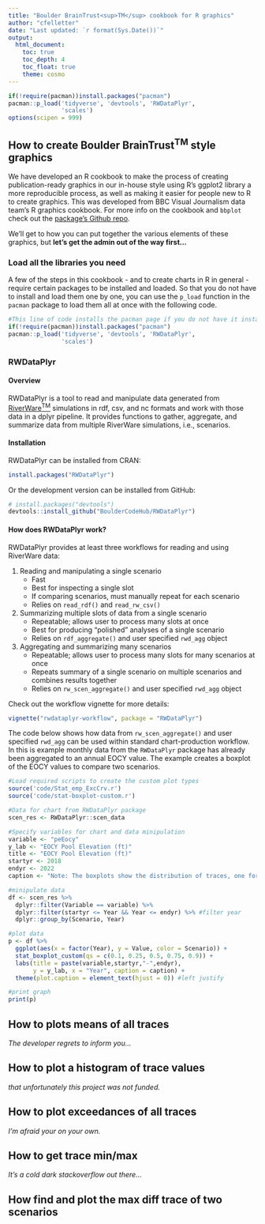 ```yaml
---
title: "Boulder BrainTrust<sup>TM</sup> cookbook for R graphics"
author: "cfelletter"
date: "Last updated: `r format(Sys.Date())`"
output: 
  html_document:
    toc: true
    toc_depth: 4
    toc_float: true
    theme: cosmo
---
```

```r
if(!require(pacman))install.packages("pacman")
pacman::p_load('tidyverse', 'devtools', 'RWDataPlyr',
               'scales')
options(scipen = 999)
```

## How to create Boulder BrainTrust<sup>TM</sup> style graphics

We have developed an R cookbook to make the process of creating publication-ready graphics in our in-house style using R's ggplot2 library a more reproducible process, as well as making it easier for people new to R to create graphics. This was developed from BBC Visual Journalism data team's R graphics cookbook. For more info on the cookbook and `bbplot` check out the [package's Github repo](https://github.com/bbc/bbplot).  

We'll get to how you can put together the various elements of these graphics, but **let's get the admin out of the way first...**

### Load all the libraries you need

A few of the steps in this cookbook - and to create charts in R in general - require certain packages to be installed and loaded. So that you do not have to install and load them one by one, you can use the `p_load` function in the `pacman` package to load them all at once with the following code. 

```r
#This line of code installs the pacman page if you do not have it installed - if you do, it simply loads the package
if(!require(pacman))install.packages("pacman")
pacman::p_load('tidyverse', 'devtools', 'RWDataPlyr',
               'scales')
```

### RWDataPlyr

#### Overview

RWDataPlyr is a tool to read and manipulate data generated from [RiverWare<sup>TM</sup>](http://www.riverware.org) simulations in rdf, csv, and nc formats and work with those data in a dplyr pipeline. It provides functions to gather,  aggregate, and summarize data from multiple RiverWare simulations, i.e., scenarios.

#### Installation

RWDataPlyr can be installed from CRAN:

```r
install.packages("RWDataPlyr")
```

Or the development version can be installed from GitHub:

```r
# install.packages("devtools")
devtools::install_github("BoulderCodeHub/RWDataPlyr")
```

#### How does RWDataPlyr work?

RWDataPlyr provides at least three workflows for reading and using RiverWare data:

1. Reading and manipulating a single scenario
    * Fast
    * Best for inspecting a single slot
    * If comparing scenarios, must manually repeat for each scenario
    * Relies on `read_rdf()` and `read_rw_csv()`
2. Summarizing multiple slots of data from a single scenario
    * Repeatable; allows user to process many slots at once
    * Best for producing "polished" analyses of a single scenario
    * Relies on `rdf_aggregate()` and user specified `rwd_agg` object
3. Aggregating and summarizing many scenarios
    * Repeatable; allows user to process many slots for many scenarios at once
    * Repeats summary of a single scenario on multiple scenarios and combines results together
    * Relies on `rw_scen_aggregate()` and user specified `rwd_agg` object

Check out the workflow vignette for more details:

```r
vignette("rwdataplyr-workflow", package = "RWDataPlyr")
```


The code below shows how data from `rw_scen_aggregate()` and user specified `rwd_agg` can be used within standard chart-production workflow. In this is example monthly data from the `RWDataPlyr` package has already been aggregated to an annual EOCY value. The example creates a boxplot of the EOCY values to compare two scenarios.   

```r
#Load required scripts to create the custom plot types 
source('code/Stat_emp_ExcCrv.r')
source('code/stat-boxplot-custom.r')

#Data for chart from RWDataPlyr package
scen_res <- RWDataPlyr::scen_data

#Specify variables for chart and data minipulation
variable <- "peEocy"
y_lab <- "EOCY Pool Elevation (ft)"
title <- "EOCY Pool Elevation (ft)"
startyr <- 2018
endyr <- 2022
caption <- "Note: The boxplots show the distribution of traces, one for each year. The boxplot boxes correspond to the 25th and 75th quantiles,\nthe whiskers enclose the 10th to 90th quantiles,with points representing data that falls outside this range."

#minipulate data 
df <- scen_res %>%
  dplyr::filter(Variable == variable) %>%
  dplyr::filter(startyr <= Year && Year <= endyr) %>% #filter year
  dplyr::group_by(Scenario, Year) 

#plot data 
p <- df %>%
  ggplot(aes(x = factor(Year), y = Value, color = Scenario)) +
  stat_boxplot_custom(qs = c(0.1, 0.25, 0.5, 0.75, 0.9)) +
  labs(title = paste(variable,startyr,"-",endyr),
       y = y_lab, x = "Year", caption = caption) +
  theme(plot.caption = element_text(hjust = 0)) #left justify

#print graph 
print(p)
```

## How to plots means of all traces

*The developer regrets to inform you...*  

## How to plot a histogram of trace values

*that unfortunately this project was not funded.*  

## How to plot exceedances of all traces 

*I'm afraid your on your own.*  

## How to get trace min/max

*It's a cold dark stackoverflow out there...*  

## How find and plot the max diff trace of two scenarios 


